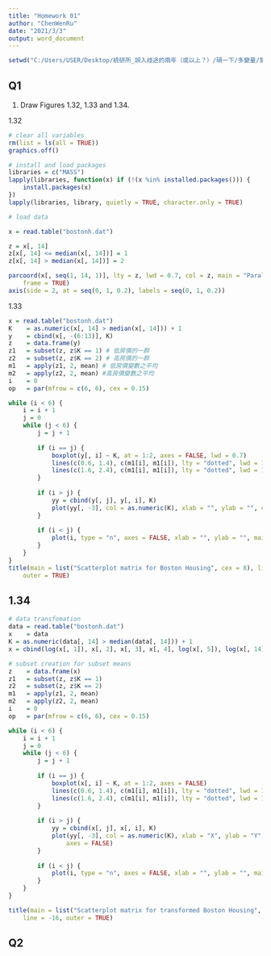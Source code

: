 ```yaml
---
title: "Homework 01"
author: "ChenWenRu"
date: "2021/3/3"
output: word_document
---
```


```r
setwd("C:/Users/USER/Desktop/統研所_誤入歧途的兩年（或以上？）/碩一下/多變量/第一章/R_code_Chapter1/Chapter1")
```

## Q1
(1)   Draw Figures 1.32, 1.33 and 1.34.

1.32
```r
# clear all variables
rm(list = ls(all = TRUE))
graphics.off()

# install and load packages
libraries = c("MASS")
lapply(libraries, function(x) if (!(x %in% installed.packages())) {
    install.packages(x)
})
lapply(libraries, library, quietly = TRUE, character.only = TRUE)

# load data

x = read.table("bostonh.dat")

z = x[, 14]
z[x[, 14] <= median(x[, 14])] = 1
z[x[, 14] > median(x[, 14])] = 2

parcoord(x[, seq(1, 14, 1)], lty = z, lwd = 0.7, col = z, main = "Parallel Coordinates Plot for Boston Housing", 
    frame = TRUE)
axis(side = 2, at = seq(0, 1, 0.2), labels = seq(0, 1, 0.2)) 
```

1.33
```r

x = read.table("bostonh.dat")
K    = as.numeric(x[, 14] > median(x[, 14])) + 1
y    = cbind(x[, -(6:13)], K)
z    = data.frame(y)
z1   = subset(z, z$K == 1) # 低房價的一群
z2   = subset(z, z$K == 2) # 高房價的一群
m1   = apply(z1, 2, mean) # 低房價變數之平均
m2   = apply(z2, 2, mean) #高房價變數之平均
i    = 0
op   = par(mfrow = c(6, 6), cex = 0.15)

while (i < 6) {
    i = i + 1
    j = 0
    while (j < 6) {
        j = j + 1
        
        if (i == j) {
            boxplot(y[, i] ~ K, at = 1:2, axes = FALSE, lwd = 0.7)
            lines(c(0.6, 1.4), c(m1[i], m1[i]), lty = "dotted", lwd = 1.2, col = "red3")
            lines(c(1.6, 2.4), c(m1[i], m1[i]), lty = "dotted", lwd = 1.2, col = "red3")
        }
        
        if (i > j) {
            yy = cbind(y[, j], y[, i], K)
            plot(yy[, -3], col = as.numeric(K), xlab = "", ylab = "", cex = 4, axes = FALSE)
        }
        
        if (i < j) {
            plot(i, type = "n", axes = FALSE, xlab = "", ylab = "", main = "")
        }
    }
}
title(main = list("Scatterplot matrix for Boston Housing", cex = 8), line = -16, 
    outer = TRUE) 

```
## 1.34

```r
# data transfomation
data = read.table("bostonh.dat")
x    = data
K = as.numeric(data[, 14] > median(data[, 14])) + 1
x = cbind(log(x[, 1]), x[, 2], x[, 3], x[, 4], log(x[, 5]), log(x[, 14]), K)

# subset creation for subset means
z    = data.frame(x)
z1   = subset(z, z$K == 1)
z2   = subset(z, z$K == 2)
m1   = apply(z1, 2, mean)
m2   = apply(z2, 2, mean)
i    = 0
op   = par(mfrow = c(6, 6), cex = 0.15)

while (i < 6) {
    i = i + 1
    j = 0
    while (j < 6) {
        j = j + 1
        
        if (i == j) {
            boxplot(x[, i] ~ K, at = 1:2, axes = FALSE)
            lines(c(0.6, 1.4), c(m1[i], m1[i]), lty = "dotted", lwd = 1.2, col = "red3")
            lines(c(1.6, 2.4), c(m1[i], m1[i]), lty = "dotted", lwd = 1.2, col = "red3")
        }
        
        if (i > j) {
            yy = cbind(x[, j], x[, i], K)
            plot(yy[, -3], col = as.numeric(K), xlab = "X", ylab = "Y", cex = 4, 
                axes = FALSE)
        }
        
        if (i < j) {
            plot(i, type = "n", axes = FALSE, xlab = "", ylab = "", main = "")
        }
    }
}

title(main = list("Scatterplot matrix for transformed Boston Housing", cex = 8), 
    line = -16, outer = TRUE) 
```

## Q2


